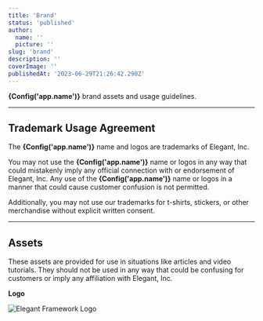 ```yaml
---
title: 'Brand'
status: 'published'
author:
  name: ''
  picture: ''
slug: 'brand'
description: ''
coverImage: ''
publishedAt: '2023-06-29T21:26:42.290Z'
---
```



**{Config('app.name')}** brand assets and usage guidelines.

---

## Trademark Usage Agreement

The **{Config('app.name')}** name and logos are trademarks of Elegant, Inc.

You may not use the **{Config('app.name')}** name or logos in any way that could mistakenly imply any official connection with or endorsement of Elegant, Inc. Any use of the **{Config('app.name')}** name or logos in a manner that could cause customer confusion is not permitted.

Additionally, you may not use our trademarks for t-shirts, stickers, or other merchandise without explicit written consent.

---

## Assets

These assets are provided for use in situations like articles and video tutorials. They should not be used in any way that could be confusing for customers or imply any affiliation with Elegant, Inc.



**Logo**

![Elegant Framework Logo](/images//elegant-full-svg-c5Nj.svg)

